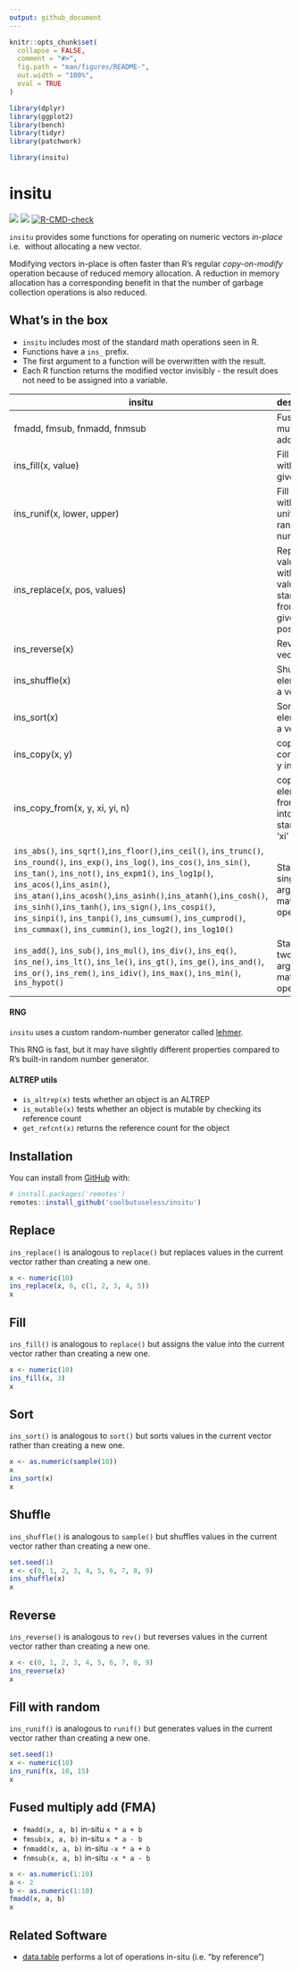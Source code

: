 ```yaml
---
output: github_document
---
```


<!-- README.md is generated from README.Rmd. Please edit that file -->

```r
knitr::opts_chunk$set(
  collapse = FALSE,
  comment = "#>",
  fig.path = "man/figures/README-",
  out.width = "100%",
  eval = TRUE
)

library(dplyr)
library(ggplot2)
library(bench)
library(tidyr)
library(patchwork)

library(insitu)
```

# insitu

<!-- badges: start -->
![](https://img.shields.io/badge/cool-useless-green.svg)
![](https://img.shields.io/badge/api-unstable-orange.svg)
[![R-CMD-check](https://github.com/coolbutuseless/insitu/actions/workflows/R-CMD-check.yaml/badge.svg)](https://github.com/coolbutuseless/insitu/actions/workflows/R-CMD-check.yaml)
<!-- badges: end -->

`insitu` provides some functions for operating on numeric vectors *in-place* i.e. 
without allocating a new vector.

Modifying vectors in-place is often faster than R's regular *copy-on-modify* operation because
of reduced memory allocation. A reduction in memory allocation has a corresponding benefit in 
that the number of garbage collection operations is also reduced.

    
## What's in the box

* `insitu` includes most of the standard math operations seen in R.
* Functions have a `ins_` prefix.
* The first argument to a function will be overwritten with the result.
* Each R function returns the modified vector invisibly - the result does not
  need to be assigned into a variable.

| insitu                                  | description                                                            |
|-----------------------------------------|------------------------------------------------------------------------|
| fmadd, fmsub, fnmadd, fnmsub            | Fused multiply add                                                     |
| ins_fill(x, value)                   | Fill vector with the given value                                       |
| ins_runif(x, lower, upper) | Fill vector with uniform random numbers                                |
| ins_replace(x, pos, values)          | Replace values in x with given values starting from the given position |
| ins_reverse(x)                       | Reverse vector                                                         |
| ins_shuffle(x)                  | Shuffle the elements of a vector                                       |
| ins_sort(x)                          | Sort the elements of a vector                                          |
| ins_copy(x, y) | copy contents of y into x |
| ins_copy_from(x, y, xi, yi, n) | copy 'n' elements from 'y' into 'x' starting at 'xi' and 'yi' |
| `ins_abs()`, `ins_sqrt()`,`ins_floor()`,`ins_ceil()`, `ins_trunc()`, `ins_round()`, `ins_exp()`, `ins_log()`, `ins_cos()`, `ins_sin()`, `ins_tan()`, `ins_not()`, `ins_expm1()`, `ins_log1p()`, `ins_acos()`,`ins_asin()`, `ins_atan()`,`ins_acosh()`,`ins_asinh()`,`ins_atanh()`,`ins_cosh()`, `ins_sinh()`,`ins_tanh()`, `ins_sign()`, `ins_cospi()`, `ins_sinpi()`, `ins_tanpi()`, `ins_cumsum()`, `ins_cumprod()`, `ins_cummax()`, `ins_cummin()`, `ins_log2()`, `ins_log10()` | Standard single argument math operations |
| `ins_add()`, `ins_sub()`, `ins_mul()`, `ins_div()`, `ins_eq()`, `ins_ne()`, `ins_lt()`, `ins_le()`, `ins_gt()`, `ins_ge()`, `ins_and()`, `ins_or()`, `ins_rem()`, `ins_idiv()`, `ins_max()`, `ins_min()`, `ins_hypot()` | Standard two-argument math operations | 




#### RNG

`insitu` uses a custom random-number generator called  [lehmer](https://lemire.me/blog/2019/03/19/the-fastest-conventional-random-number-generator-that-can-pass-big-crush/).

This RNG is fast, but it may have slightly different properties compared to R's built-in random 
number generator.

#### ALTREP utils

* `is_altrep(x)` tests whether an object is an ALTREP
* `is_mutable(x)` tests whether an object is mutable by checking its
  reference count
* `get_refcnt(x)` returns the reference count for the object 



## Installation

You can install from [GitHub](https://github.com/coolbutuseless/insitu) with:

``` r
# install.packages('remotes')
remotes::install_github('coolbutuseless/insitu')
```




## Replace

`ins_replace()` is analogous to `replace()` but replaces values in the current 
vector rather than creating a new one.

```r
x <- numeric(10)
ins_replace(x, 6, c(1, 2, 3, 4, 5))
x
```



## Fill


`ins_fill()` is analogous to `replace()` but assigns the value into the current 
vector rather than creating a new one.


```r
x <- numeric(10)
ins_fill(x, 3)
x
```


## Sort

`ins_sort()` is analogous to `sort()` but sorts values in the current 
vector rather than creating a new one.

```r
x <- as.numeric(sample(10))
x
ins_sort(x)
x
```



## Shuffle


`ins_shuffle()` is analogous to `sample()` but shuffles values in the current 
vector rather than creating a new one.

```r
set.seed(1)
x <- c(0, 1, 2, 3, 4, 5, 6, 7, 8, 9)
ins_shuffle(x)
x
```




## Reverse

`ins_reverse()` is analogous to `rev()` but reverses values in the current 
vector rather than creating a new one.


```r
x <- c(0, 1, 2, 3, 4, 5, 6, 7, 8, 9)
ins_reverse(x)
x
```







## Fill with random

`ins_runif()` is analogous to `runif()` but generates values in the current 
vector rather than creating a new one.


```r
set.seed(1)
x <- numeric(10)
ins_runif(x, 10, 15)
x
```




## Fused multiply add (FMA)

* `fmadd(x, a, b)` in-situ `x * a + b`
* `fmsub(x, a, b)` in-situ `x * a - b`
* `fnmadd(x, a, b)` in-situ `-x * a + b`
* `fnmsub(x, a, b)` in-situ `-x * a - b`


```r
x <- as.numeric(1:10)
a <- 2
b <- as.numeric(1:10)
fmadd(x, a, b)
x
```




## Related Software

* [data.table](https://cran.r-project.org/package=data.table) performs a lot of 
  operations in-situ (i.e. "by reference")

